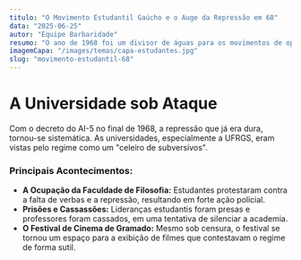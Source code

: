 ```yaml
---
titulo: "O Movimento Estudantil Gaúcho e o Auge da Repressão em 68"
data: "2025-06-25"
autor: "Equipe Barbaridade"
resumo: "O ano de 1968 foi um divisor de águas para os movimentos de oposição ao regime. No RS, a UFRGS e outras universidades foram palco de intensos protestos e repressão."
imagemCapa: "/images/temas/capa-estudantes.jpg"
slug: "movimento-estudantil-68"
---
```


# A Universidade sob Ataque

Com o decreto do AI-5 no final de 1968, a repressão que já era dura, tornou-se sistemática. As universidades, especialmente a UFRGS, eram vistas pelo regime como um "celeiro de subversivos".

### Principais Acontecimentos:
- **A Ocupação da Faculdade de Filosofia:** Estudantes protestaram contra a falta de verbas e a repressão, resultando em forte ação policial.
- **Prisões e Cassassões:** Lideranças estudantis foram presas e professores foram cassados, em uma tentativa de silenciar a academia.
- **O Festival de Cinema de Gramado:** Mesmo sob censura, o festival se tornou um espaço para a exibição de filmes que contestavam o regime de forma sutil. 